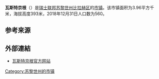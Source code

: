 {{Infobox settlement
| name = 瓦斯特京根
| native_name = {{lang|de|Wasterkingen}}
| settlement_type = [[市镇_(瑞士)|瑞士市镇]]
| image_skyline = Wasterkingen vilagheniro 086.JPG
| image_caption = 瓦斯特京根风光
| image_seal = Wasterkingen.svg
| image_map = Karte Gemeinde Wasterkingen 2007.png
| map_caption = 瓦斯特京根在比拉赫区的位置
| pushpin_map = Switzerland
| pushpin_relief = Switzerland relief location map.jpg
| pushpin_label_position = bottom
| pushpin_map_caption = 瓦斯特京根在瑞士的位置
| subdivision_type = 国家
| subdivision_name = {{CHE}}
| subdivision_type1 = [[瑞士行政区划|州]]
| subdivision_name1 = {{flagicon|Zürich|size=16px}} [[苏黎世州|苏黎世州]]
| subdivision_type2 = [[区_(瑞士)|区]]
| subdivision_name2 = [[比拉赫区|比拉赫区]]
| elevation_m = 393
| area_footnotes = <ref name=面积>{{cite web|url=https://www.bfs.admin.ch/bfs/de/home/statistiken/raum-umwelt/bodennutzung-bedeckung/gesamtspektrum-regionalen-stufen/gemeinden.html|title=Arealstatistik Standard - Gemeinden nach 4 Hauptbereichen|trans_title=瑞士联邦按四种用地类型划分的市镇面积统计表|date=2018-11-26|publisher=[[瑞士联邦统计署|瑞士联邦统计署]]|language=de|accessdate=2019-12-02|archive-date=2019-11-15|archive-url=https://web.archive.org/web/20191115011326/https://www.bfs.admin.ch/bfs/de/home/statistiken/raum-umwelt/bodennutzung-bedeckung/gesamtspektrum-regionalen-stufen/gemeinden.html|dead-url=no}}</ref>
| area_total_km2 = 3.96
| population_as_of = 2018年12月31日
| population_footnotes = <ref>{{cite web|url=https://www.bfs.admin.ch/bfs/de/home/statistiken/bevoelkerung.assetdetail.7966022.html|title=Ständige Wohnbevölkerung nach Staatsangehörigkeitskategorie, Geschlecht und Gemeinde, Provisorische Jahresergebnisse, 2018|trans_title=瑞士联邦2018年按国籍、性别和市镇划分的常住人口统计表|date=2019-04-09|publisher=[[瑞士联邦统计署|瑞士联邦统计署]]|language=de|accessdate=2019-11-07|archive-date=2019-04-11|archive-url=https://web.archive.org/web/20190411063248/https://www.bfs.admin.ch/bfs/de/home/statistiken/bevoelkerung.assetdetail.7966022.html|dead-url=no}}</ref>
| population_total = 560
| population_density_km2 = auto
| timezone = [[欧洲中部时间|CET]]
| utc_offset = +1
| timezone_DST = [[欧洲中部夏令时间|CEST]]
| utc_offset_DST = +2
| coordinates = {{coord|47|36|22|N|8|30|28|E|region:|display=inline,title}}
| postal_code_type = [[瑞士邮政编码系统|邮政编码]]
| postal_code = 8195
| blank_name = [[瑞士市镇官方编号|官方编号]]
| blank_info = 0070
| website = {{url|www.wasterkingen.ch}}
}}

'''瓦斯特京根'''（{{lang-de|Wasterkingen}}）是[[瑞士联邦|瑞士联邦]][[苏黎世州|苏黎世州]][[比拉赫区|比拉赫区]]的[[市镇_(瑞士)|市镇]]。该市镇面积为3.96平方千米，海拔高度393米，2018年12月31日人口数为560。

== 参考来源 ==
{{reflist}}

== 外部連結 ==
* [http://www.wasterkingen.ch 瓦斯特京根官方网站] {{Wayback|url=http://www.wasterkingen.ch/ |date=20020604144058 }} {{de icon}}

{{Switzerland-geo-stub}}
{{苏黎世州区划}}
{{DEFAULTSORT:Wasterkingen}}
[[Category:苏黎世州的市镇|Category:苏黎世州的市镇]]